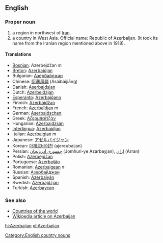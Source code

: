 ==English==

===Proper noun===

# a region in northwest of [[Iran]].
# a country in West Asia. Official name: Republic of Azerbaijan. (It took its name from the Iranian region mentioned above in 1918).

====Translations====

*[[Bosnian]]: Azerbejdžan ''m''
*[[Breton]]: [[Azerbaidjan]]
*Bulgarian: [[Азербайджан]]
*Chinese: [[阿塞拜疆]] (Āsàibàijiāng)
*Danish: [[Aserbajdsjan]]
*Dutch: [[Azerbeidzjan]]
*[[Esperanto]]: [[Azerbajĝano]]
*Finnish: [[Azerbaidžan]]
*French: [[Azerbaïdjan]] ''m''
*German: [[Aserbaidschan]]
*Greek: [[Αζερμπαϊτζάν]]
*Hungarian: [[Azerbajdzsán]]
*[[Interlingua]]: [[Azerbaidjan]]
*Italian: [[Azerbaigian]] ''m''
*Japanese: [[アゼルバイジャン]]
*Korean: [[아제르바이잔]] (ajereubaijan)
*Persian: [[جمهوری آذربایجان]] (Jomhuri-ye Azarbayjan), [[اران]] (Arran)
*Polish: [[Azerbejdżan]]
*Portuguese: [[Azerbaijão]]
*Romanian: [[Azerbaigean]] ''n''
*Russian: [[Азербайджан]]
*Spanish: [[Azerbaiyán]]
*Swedish: [[Azerbajdzjan]]
*Turkish: [[Azerbaycan]]

===See also===
*[[Countries of the world]]
*[[w:Azerbaijan|Wikipedia article on Azerbaijan]]
[[Category:English country nouns]]

[[hi:Azerbaijan]]
[[pl:Azerbaijan]]